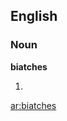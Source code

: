 ==English==

===Noun===
'''biatches'''

# {{plural of|biatch}}

{{anagrams:en/abcehist}}
[[ar:biatches]]